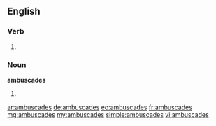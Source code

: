 ==English==

===Verb===
{{head|en}}

# {{en-third-person singular of|ambuscade}}

===Noun===
'''ambuscades'''
# {{plural of|ambuscade}}

[[ar:ambuscades]]
[[de:ambuscades]]
[[eo:ambuscades]]
[[fr:ambuscades]]
[[mg:ambuscades]]
[[my:ambuscades]]
[[simple:ambuscades]]
[[vi:ambuscades]]